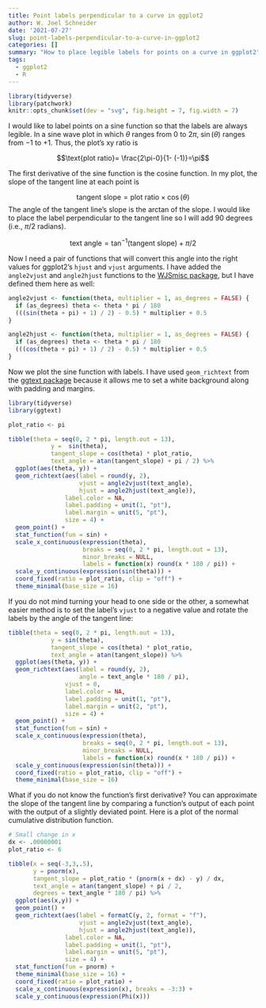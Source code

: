 ```yaml
---
title: Point labels perpendicular to a curve in ggplot2
author: W. Joel Schneider
date: '2021-07-27'
slug: point-labels-perpendicular-to-a-curve-in-ggplot2
categories: []
summary: "How to place legible labels for points on a curve in ggplot2"
tags:
  - ggplot2
  - R
---
```


```r
library(tidyverse)
library(patchwork)
knitr::opts_chunk$set(dev = "svg", fig.height = 7, fig.width = 7)
```

I would like to label points on a sine function so that the labels are always legible. In a sine wave plot in which $\theta$ ranges from 0 to 2$\pi$, $\sin(\theta)$ ranges from &minus;1 to +1. Thus, the plot's xy ratio is 

$$\text{plot ratio}= \frac{2\pi-0}{1- (-1)}=\pi$$ 

The first derivative of the sine function is the cosine function. In my plot, the slope of the tangent line at each point is 

$$
\text{tangent slope} = \text{plot ratio}\times \cos(\theta)
$$
The angle of the tangent line's slope is the arctan of the slope. I would like to place the label perpendicular to the tangent line so I will add 90 degrees (i.e., $\pi/2$ radians).

$$
\text{text angle}=\tan^{-1}(\text{tangent slope})+\pi/2
$$


Now I need a pair of functions that will convert this angle into the right values for ggplot2's `hjust` and `vjust` arguments. I have added the `angle2vjust` and `angle2hjust` functions to the [WJSmisc package](https://github.com/wjschne/WJSmisc), but I have defined them here as well:

```r
angle2vjust <- function(theta, multiplier = 1, as_degrees = FALSE) {
  if (as_degrees) theta <- theta * pi / 180
  (((sin(theta + pi) + 1) / 2) - 0.5) * multiplier + 0.5
}

angle2hjust <- function(theta, multiplier = 1, as_degrees = FALSE) {
  if (as_degrees) theta <- theta * pi / 180
  (((cos(theta + pi) + 1) / 2) - 0.5) * multiplier + 0.5
}
```

Now we plot the sine function with labels. I have used `geom_richtext` from the [ggtext package](https://github.com/wilkelab/ggtext) because it allows me to set a white background along with padding and margins.

```r
library(tidyverse)
library(ggtext)

plot_ratio <- pi

tibble(theta = seq(0, 2 * pi, length.out = 13),
            y =  sin(theta),
            tangent_slope = cos(theta) * plot_ratio,
            text_angle = atan(tangent_slope) + pi / 2) %>%
  ggplot(aes(theta, y)) +
  geom_richtext(aes(label = round(y, 2),
                    vjust = angle2vjust(text_angle),
                    hjust = angle2hjust(text_angle)),
                label.color = NA,
                label.padding = unit(1, "pt"),
                label.margin = unit(5, "pt"),
                size = 4) +
  geom_point() +
  stat_function(fun = sin) +
  scale_x_continuous(expression(theta),
                     breaks = seq(0, 2 * pi, length.out = 13),
                     minor_breaks = NULL,
                     labels = function(x) round(x * 180 / pi)) +
  scale_y_continuous(expression(sin(theta))) +
  coord_fixed(ratio = plot_ratio, clip = "off") +
  theme_minimal(base_size = 16)


```

If you do not mind turning your head to one side or the other, a somewhat easier method is to set the label's `vjust` to a negative value and rotate the labels by the angle of the tangent line:


```r
tibble(theta = seq(0, 2 * pi, length.out = 13),
            y = sin(theta),
            tangent_slope = cos(theta) * plot_ratio,
            text_angle = atan(tangent_slope)) %>%
  ggplot(aes(theta, y)) +
  geom_richtext(aes(label = round(y, 2),
                    angle = text_angle * 180 / pi),
                vjust = 0,
                label.color = NA,
                label.padding = unit(1, "pt"),
                label.margin = unit(2, "pt"),
                size = 4) +
  geom_point() +
  stat_function(fun = sin) +
  scale_x_continuous(expression(theta),
                     breaks = seq(0, 2 * pi, length.out = 13),
                     minor_breaks = NULL,
                     labels = function(x) round(x * 180 / pi)) +
  scale_y_continuous(expression(sin(theta))) +
  coord_fixed(ratio = plot_ratio, clip = "off") +
  theme_minimal(base_size = 16)
```

What if you do not know the function's first derivative? You can approximate the slope of the tangent line by comparing a function's output of each point with the output of a slightly deviated point. Here is a plot of the normal cumulative distribution function.


```r
# Small change in x
dx <- .00000001
plot_ratio <- 6

tibble(x = seq(-3,3,.5),
       y = pnorm(x),
       tangent_slope = plot_ratio * (pnorm(x + dx) - y) / dx,
       text_angle = atan(tangent_slope) + pi / 2,
       degrees = text_angle * 180 / pi) %>% 
  ggplot(aes(x,y)) + 
  geom_point() +
  geom_richtext(aes(label = formatC(y, 2, format = "f"),
                    vjust = angle2vjust(text_angle),
                    hjust = angle2hjust(text_angle)),
                label.color = NA,
                label.padding = unit(1, "pt"),
                label.margin = unit(5, "pt"),
                size = 4) +
  stat_function(fun = pnorm) + 
  theme_minimal(base_size = 16) + 
  coord_fixed(ratio = plot_ratio) + 
  scale_x_continuous(expression(x), breaks = -3:3) +
  scale_y_continuous(expression(Phi(x)))
```



